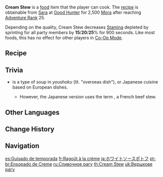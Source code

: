 {{Food Infobox
|id              = 108038
|name            = Cream Stew
|description     = A meat and vegetable stew.
|desc_suspicious = Surprisingly dry for something that's meant to have liquid.
|desc_basic      = The thick juices taste great with the tender meat and vegetables.
|desc_delicious  = These warm, buttery ingredients are so good that you almost want to dive into the cream stew and cuddle up with them.
|type            = Adventurer's Dishes
|effectType      = Stamina Reduction
|effect          = Decreases all party members' sprinting Stamina consumption by (var1)% for 900s.
|eff_att1        = Stamina
|eff_att2        = Sprinting Stamina
|eff_suspicious1 = 15
|eff_basic1      = 20
|eff_delicious1  = 25
|quality         = 2
|variant         = Spicy Stew
|region          = Mondstadt
|recipe          = Sold by [[Sara]]
}}
'''Cream Stew''' is a [[food]] item that the player can cook. The [[recipe]] is obtainable from [[Sara]] at [[Good Hunter]] for 2,500 [[Mora]] after reaching [[Adventure Rank]] 25.

Depending on the quality, Cream Stew decreases [[Stamina]] depleted by sprinting for all party members by '''15'''/'''20'''/'''25'''% for 900 seconds. Like most foods, this has no effect for other players in [[Co-Op Mode]].

{{Special Dish|Barbara|Spicy Stew}}
==Recipe==
{{Recipe
|type = Cooking
|Raw Meat = 2
|Cream = 2
|Snapdragon = 1
|sort = Raw Meat;Cream;Snapdragon
}}

==Trivia==
*{{Lang|{{w|Cream stew}}|ja=クリームシチュー|ja_rm=kuriimu shichuu}} is a type of soup in ''youshoku'' (lit. "overseas dish"), or Japanese cuisine based on European dishes.
**However, the Japanese version uses the term {{w|pot-au-feu}}, a French beef stew.

==Other Languages==
{{Other Languages
|en      = Cream Stew
|zhs     = 白汁时蔬烩肉
|zhs_rm  = Báizhī Shíshū Huìròu
|zht     = 白醬時蔬燴肉
|zht_rm  = Báijiàng Shíshū Huìròu
|zh_tl   = Braised Pork with Seasonal Vegetables in White Sauce
|ja      = ホワイトソースポトフ
|ja_rm   = Howaito Soosu Potofu
|ja_tl   = White Sauce Pot-Au-Feu
|ko      = 크림 스튜
|ko_rm   = Keurim Seutyu
|ko_tl   = Cream Stew
|es      = Guisado de temporada
|es_tl   = Seasonal Stew
|fr      = Ragoût à la crème
|fr_tl   = Cream Stew
|ru      = Сливочное рагу
|ru_tl   = Creamy Stew
|th      = Cream Stew
|vi      = Rau Củ Hầm Kem
|vi_tl   = 
|de      = Sahneeintopf
|de_tl   = Cream Stew
|id      = Cream Stew
|pt      = Ensopado de Creme
|pt_tl   = Cream Stew
|tr      = Kremalı Yahni
|tr_tl   = 
|it      = Stufato di carne e verdure
|it_tl   = Meat and Vegetables Stew
}}

==Change History==
{{Change History|1.0}}

==Navigation==
{{Food Navbox}}

[[es:Guisado de temporada]]
[[fr:Ragoût à la crème]]
[[ja:ホワイトソースポトフ]]
[[pt-br:Ensopado de Creme]]
[[ru:Сливочное рагу]]
[[th:Cream Stew]]
[[uk:Вершкове рагу]]